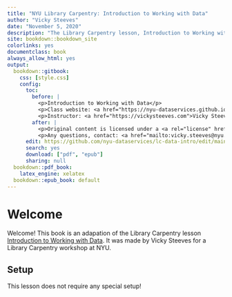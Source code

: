 ```yaml
--- 
title: "NYU Library Carpentry: Introduction to Working with Data"
author: "Vicky Steeves"
date: "November 5, 2020"
description: "The Library Carpentry lesson, Introduction to Working with Data, edited and reformatted."
site: bookdown::bookdown_site
colorlinks: yes
documentclass: book
always_allow_html: yes
output:
  bookdown::gitbook:
    css: [style.css]
    config:
      toc:
        before: |
          <p>Introduction to Working with Data</p>
          <p>Class website: <a href="https://nyu-dataservices.github.io/2020-11-05-nyu/">nyu-dataservices.github.io/2020-11-05-nyu/</a></p>
          <p>Instructor: <a href="https://vickysteeves.com">Vicky Steeves</a></p>
        after: |
          <p>Original content is licensed under a <a rel="license" href="http://creativecommons.org/licenses/by-sa/4.0/">Creative Commons Attribution-ShareAlike 4.0 International License</a>.</p>
          <p>Any questions, contact: <a href="mailto:vicky.steeves@nyu.edu">vicky.steeves@nyu.edu</a></p>
      edit: https://github.com/nyu-dataservices/lc-data-intro/edit/main/%s
      search: yes
      download: ["pdf", "epub"]
      sharing: null
  bookdown::pdf_book:
    latex_engine: xelatex
  bookdown::epub_book: default
---
```


# Welcome {-}

Welcome! This book is an adapation of the Library Carpentry lesson [Introduction to Working with Data](https://librarycarpentry.org/lc-data-intro/). It was made by Vicky Steeves for a Library Carpentry workshop at NYU.

## Setup {-}

This lesson does not require any special setup!